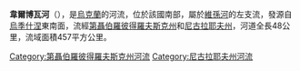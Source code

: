 '''韋爾博瓦河'''（{{lang-uk|Вербова}}），是[[烏克蘭|烏克蘭]]的河流，位於該國南部，屬於[[維孫河|維孫河]]的左支流，發源自[[烏季什涅|烏季什涅]]東南面，流經[[第聶伯羅彼得羅夫斯克州|第聶伯羅彼得羅夫斯克州]]和[[尼古拉耶夫州|尼古拉耶夫州]]，河道全長48公里，流域面積457平方公里。

{{DEFAULTSORT:Вербова (річка)}}
[[Category:第聶伯羅彼得羅夫斯克州河流|Category:第聶伯羅彼得羅夫斯克州河流]]
[[Category:尼古拉耶夫州河流|Category:尼古拉耶夫州河流]]


{{Ukraine-river-stub}}